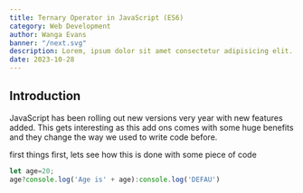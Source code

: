 ```yaml
---
title: Ternary Operator in JavaScript (ES6)
category: Web Development
author: Wanga Evans
banner: "/next.svg"
description: Lorem, ipsum dolor sit amet consectetur adipisicing elit. Deleniti esse nobis sequi iure rerum neque, ducimus cum autem aperiam maiores animi repellat, deserunt quisquam. Minus!
date: 2023-10-28
---
```


 
## Introduction
JavaScript has been rolling out new versions very year with new features added. This gets interesting as this add ons comes with some huge benefits and they change the way we used to write code before.

first things first,
lets see how this is done with some piece of code

```js
let age=20;
age?console.log('Age is' + age):console.log('DEFAU')
```